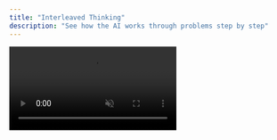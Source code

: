 ```yaml
---
title: "Interleaved Thinking"
description: "See how the AI works through problems step by step"
---
```


<Frame>
  <video
    controls
    muted
    autoPlay
    src="/videos/interleaved.mp4"
    alt="Alex Sidebar showing the AI's interleaved thinking"
  />
</Frame>

## Overview

Interleaved Thinking shows how the AI works through your requests. You can see its internal dialogue - how it analyzes problems, considers different approaches, and corrects itself when needed.

## How It Works

Interleaved thinking is always visible for supported models. As the AI processes your request, you'll see:

- Problem analysis and understanding
- Exploration of different approaches
- Self-corrections when it identifies mistakes
- Step-by-step logical reasoning
- Consideration of edge cases and potential issues

## Supported Models

Interleaved thinking works with:
- **Claude Sonnet 4** - Shows thinking process
- **Gemini 2.5 Flash** - Shows thinking process
- **Gemini 2.5 Pro** - Always shows extensive thinking
- **DeepSeek R1** - Always shows thinking process

## Visual Indicators

When using a model that supports interleaved thinking:
- Thinking appears in its own section
- You can watch the reasoning unfold
- Thinking is visually separated from the final response
- The AI may revise its approach as it works

<Note>
Interleaved thinking is automatic for supported models. No need to enable it - it's always on.
</Note>

## Benefits

<CardGroup cols={2}>
  <Card title="Transparency" icon="eye">
    Understand how the AI analyzes your code and arrives at solutions
  </Card>
  
  <Card title="Learning" icon="graduation-cap">
    Learn problem-solving approaches by observing the AI's reasoning process
  </Card>
  
  <Card title="Debugging" icon="bug">
    Better understand why certain suggestions are made or why specific approaches are chosen
  </Card>
  
  <Card title="Complex Problems" icon="puzzle-piece">
    Particularly useful for complex refactoring or architectural decisions
  </Card>
</CardGroup>

## Example Interleaved Thinking

Here's what you might see when the AI works through a problem:

```
Thinking...
The user is asking about a memory leak in their Swift code. Let me analyze the code they've shared...

I can see they're creating a strong reference cycle between the view controller and the closure. The closure captures 'self' strongly, and the view controller holds the closure, creating a retain cycle.

Actually, wait - I need to look more carefully at this. The closure is being used in a completion handler... 

Yes, this is definitely a retain cycle. The solution would be to use [weak self] or [unowned self] in the closure to break the cycle.
```

## When It's Most Valuable

### Complex Problem Solving
Watch the AI break down multi-step problems, evaluate different solutions, and choose the best approach.

### Debugging
See how the AI systematically investigates issues, identifies root causes, and proposes fixes.

### Learning
Understand the reasoning behind suggestions and learn problem-solving patterns.

### Architecture Decisions
Observe how the AI weighs trade-offs and considers different design patterns.

## What to Expect

<Steps>
  <Step title="Progressive Updates">
    Thinking appears as the AI works, not all at once
  </Step>
  
  <Step title="Self-Correction">
    The AI identifies and fixes its own mistakes as it goes
  </Step>
  
  <Step title="Multiple Approaches">
    The AI might try different solutions before settling on one
  </Step>
</Steps>

## Performance Considerations

<Info>
  Models with interleaved thinking may take longer to respond as they work through problems step by step. The trade-off is more thoughtful solutions.
</Info>

